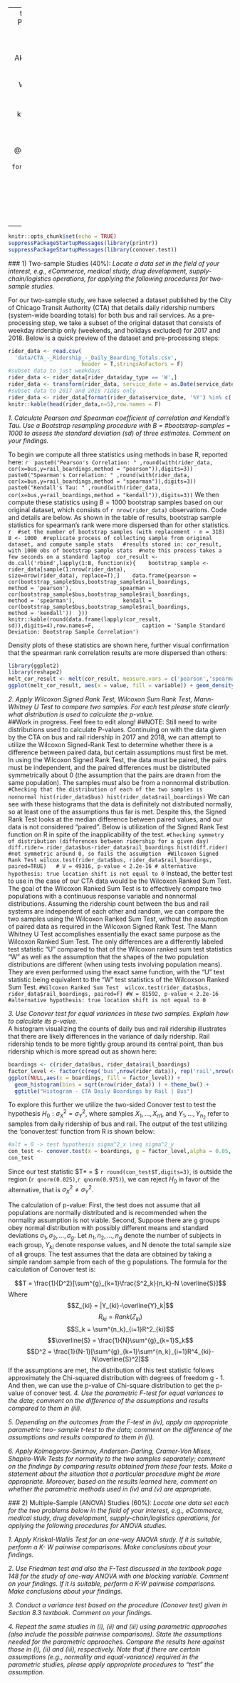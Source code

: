 ---
 title: "Enrichment Project #1: Rank-based Methods"
 author: 
   - Yuan Gao, Kevin Lee, Akshay Govindaraj 
   - Yijun (Emma) Wan, Peter Williams, Ruixuan Zhang
   
   - ygao390, kylee20, ywan40, agovindaraj6, pwilliams60, rzhang438 | @gatech.edu
 date: "`r format(Sys.time(), '%d %B %Y')`"
 output: pdf_document
 fontsize: 11pt
 geometry: margin=1in
 ---
 
 ```r
 knitr::opts_chunk$set(echo = TRUE)
 suppressPackageStartupMessages(library(printr))
 suppressPackageStartupMessages(library(conover.test))
 ```
 
 ### 1) Two-sample Studies (40%):
 *Locate a data set in the field of your interest, e.g., eCommerce, medical study, drug development, supply-chain/logistics operations, for applying the following procedures for two-sample studies.*  
 
 For our two-sample study, we have selected a dataset published by the City of Chicago Transit Authority (CTA) that details daily ridership numbers (system-wide boarding totals) for both bus and rail services. As a pre-processing step, we take a subset of the original dataset that consists of weekday ridership only (weekends, and holidays excluded) for 2017 and 2018. Below is a quick preview of the dataset and pre-processing steps: 
 
 ```r
 rider_data <- read.csv(
   'data/CTA_-_Ridership_-_Daily_Boarding_Totals.csv',
                        header = T,stringsAsFactors = F)
 #subset data to just weekdays
 rider_data <- rider_data[rider_data$day_type == 'W',]
 rider_data <- transform(rider_data, service_date = as.Date(service_date, '%m/%d/%y'))
 #subset data to 2017 and 2018 rides only
 rider_data <- rider_data[format(rider_data$service_date, '%Y') %in% c('2017','2018'),]
 knitr::kable(head(rider_data,n=5),row.names = F)
 ```
 
 *1. Calculate Pearson and Spearman coefficient of correlation and Kendall’s Tau. Use a Bootstrap resampling procedure with B = #bootstrap-samples = 1000 to assess the standard deviation (sd) of three estimates. Comment on your findings.*  
 
 To begin we compute all three statistics using methods in base R, reported here: 
 ```r
 paste0("Pearson's Correlation: " ,round(with(rider_data, cor(x=bus,y=rail_boardings,method = "pearson")),digits=3))
 paste0("Spearman's Correlation: " ,round(with(rider_data, cor(x=bus,y=rail_boardings,method = "spearman")),digits=3))
 paste0("Kendall's Tau: " ,round(with(rider_data, cor(x=bus,y=rail_boardings,method = "kendall")),digits=3))
 ```
 We then compute these statistics using $B=1000$ bootstrap samples based on our original dataset, which consists of `r nrow(rider_data)` observations. Code and details are below. As shown in the table of results, bootstrap sample statistics for spearman's rank were more dispersed than for other statistics.  
 ```r
 #set the number of bootstrap samples (with replacement - n = 318)
 B <- 1000
 #replicate process of collecting sample from original dataset, and compute sample stats 
 #results stored in: cor_result, with 1000 obs of bootstrap sample stats
 #note this process takes a few seconds on a standard laptop
 cor_result <- do.call('rbind',lapply(1:B, function(x){
   bootstrap_sample <- rider_data[sample(1:nrow(rider_data),
                                         size=nrow(rider_data), replace=T),]
   data.frame(pearson = cor(bootstrap_sample$bus,bootstrap_sample$rail_boardings, 
                            method = 'pearson'),
              spearman = cor(bootstrap_sample$bus,bootstrap_sample$rail_boardings, 
                             method = 'spearman'),
              kendall = cor(bootstrap_sample$bus,bootstrap_sample$rail_boardings, 
                            method = 'kendall'))
 }))
 knitr::kable(round(data.frame(lapply(cor_result, sd)),digits=4),row.names=F,
              caption = 'Sample Standard Deviation: Bootstrap Sample Correlation')
 ```
 
 Density plots of these statistics are shown here, further visual confirmation that the spearman rank correlation results are more dispersed than others: 
 
 ```r
 library(ggplot2)
 library(reshape2)
 melt_cor_result <- melt(cor_result, measure.vars = c('pearson','spearman','kendall'))
 ggplot(melt_cor_result, aes(x = value, fill = variable)) + geom_density(alpha = 0.3) + theme_bw() + xlab('Boostrap Sample Correlation') + ggtitle('Density Plots: Bootstrap Sample Correlations')
```
  
*2. Apply Wilcoxon Signed Rank Test, Wilcoxon Sum Rank Test, Mann-Whitney U Test to compare two samples. For each test please state clearly what distribution is used to calculate the p-value.*  
  ##Work in progress. Feel free to edit along!
##NOTE: Still need to write distributions used to calculate P-values.
 Continuing on with the data given by the CTA on bus and rail ridership in 2017 and 2018, we can attempt to utilize the Wilcoxon Signed-Rank Test to determine whether there is a difference between paired data, but certain assumptions must first be met. In using the Wilcoxon Signed Rank Test, the data must be paired, the pairs must be independent, and the paired differences must be distributed symmetrically about 0 (the assumption that the pairs are drawn from the same population). The samples must also be from a nonnormal distribution. 
 ```
#Checking that the distribution of each of the two samples is nonnormal
hist(rider_data$bus)
hist(rider_data$rail_boardings)
```
 We can see with these histograms that the data is definitely not distributed normally, so at least one of the assumptions thus far is met. Despite this, the Signed Rank Test looks at the median difference between paired values, and our data is not considered "paired". Below is utilization of the Signed Rank Test function on R in spite of the inapplicability of the test.
 ```
#Checking symmetry of distribution (differences between ridership for a given day)
diff.rider= rider_data$bus-rider_data$rail_boardings
hist(diff.rider) 
#not symmetric around 0, so fails the assumption 
#Wilcoxon Signed Rank Test
wilcox.test(rider_data$bus, rider_data$rail_boardings, paired=TRUE) 
 # V = 49316, p-value < 2.2e-16
# alternative hypothesis: true location shift is not equal to 0
```
Instead, the better test to use in the case of our CTA data would be the Wilcoxon Ranked Sum Test. The goal of the Wilcoxon Ranked Sum Test is to effectively compare two populations with a continuous response variable and nonnormal distributions. Assuming the ridership count between the bus and rail systems are independent of each other and random, we can compare the two samples using the Wilcoxon Ranked Sum Test, without the assumption of paired data as required in the Wilcoxon Signed Rank Test.
The Mann Whitney U Test accomplishes essentially the exact same purpose as the Wilcoxon Ranked Sum Test. The only differences are a differently labeled test statistic "U" compared to that of the Wilcoxon ranked sum test statistics "W" as well as the assumption that the shapes of the two population distributions are different (when using tests involving population means). They are even performed using the exact same function, with the "U" test statistic being equivalent to the "W" test statistics of the Wilcoxson Ranked Sum Test.
 ```
#Wilcoxon Ranked Sum Test 
wilcox.test(rider_data$bus, rider_data$rail_boardings, paired=F)
#W = 81592, p-value < 2.2e-16
#alternative hypothesis: true location shift is not equal to 0
```
   
  
*3. Use Conover test for equal variances in these two samples. Explain how to calculate its p-value.*  
  A histogram visualizing the counts of daily bus and rail ridership illustrates that there are likely differences in the variance of daily ridership. Rail ridership tends to be more tightly group around its central point, than bus ridership which is more spread out as shown here: 
 
 ```r
 boardings <- c(rider_data$bus, rider_data$rail_boardings)
 factor_level <- factor(c(rep('bus',nrow(rider_data)), rep('rail',nrow(rider_data))))
 ggplot(NULL,aes(x = boardings, fill = factor_level)) + 
   geom_histogram(bins = sqrt(nrow(rider_data)) ) + theme_bw() + 
   ggtitle("Histogram - CTA Daily Boardings by Rail | Bus")
 ```
 
 To explore this further we utilize the two-sided Conover test to test the hypothesis $H_0: \sigma^2_X = \sigma^2_Y$, where samples $X_1,...,X_{n1}$, and $Y_1,...,Y_{n_2}$ refer to samples from daily ridership of bus and rail. The output of the test utilizing the 'conover.test' function from R is shown below:  
 
 ```r
 #alt = 0 -> test hypothesis sigma^2_x \neq sigma^2_y
 con_test <- conover.test(x = boardings, g = factor_level,alpha = 0.05, altp = 0, method = 'bonferroni')
 con_test
 ```
   
 Since our test statistic $T* = $ `r round(con_test$T,digits=3)`, is outside the region (`r qnorm(0.025)`,`r qnorm(0.975)`), we can reject $H_0$ in favor of the alternative, that is $\sigma^2_{X} \neq \sigma^2_{Y}$. 
 
 The calculation of p-value:
 First, the test does not assume that all populations are normally distributed and is recommended when the normality assumption is not viable.
 Second, Suppose there are g groups obey normal distribution with possibly different means and standard deviations $σ_1, σ_2,…, σ_g$. Let $n_1, n_2, …, n_g$ denote the number of subjects in each group, $Y_{ki}$ denote response values, and N denote
the total sample size of all groups. The test assumes that the data are obtained by taking a simple random sample from each of the g populations.
The formula for the calculation of Conover test is:

$$T = \frac{1}{D^2}[\sum^{g}_{k=1}\frac{S^2_k}{n_k}-N \overline{S}]$$
Where
$$Z_{ki} = |Y_{ki}-\overline{Y}_k|$$
$$R_{ki} = Rank(Z_{ki})$$
$$S_k = \sum^{n_k}_{i=1}R^2_{ki}$$
$$\overline{S} = \frac{1}{N}\sum^{g}_{k=1}S_k$$
$$D^2 = \frac{1}{N-1}[\sum^{g}_{k=1}\sum^{n_k}_{i=1}R^4_{ki}-N\overline{S}^2]$$
 If the assumptions are met, the distribution of this test statistic follows approximately the Chi-squared distribution with degrees of freedom g - 1. And then, we can use the p-value of Chi-square distribution to get the p-value of conover test.
 *4. Use the parametric F-test for equal variances to the data; comment on the difference of the assumptions and results compared to them in (iii).*  
 
 *5. Depending on the outcomes from the F-test in (iv), apply an appropriate parametric two- sample t-test to the data; comment on the difference of the assumptions and results compared to them in (ii).*  
 
 *6. Apply Kolmogorov-Smirnov, Anderson-Darling, Cramer-Von Mises, Shapiro-Wilk Tests for normality to the two samples separately; comment on the findings by comparing results obtained from these four tests. Make a statement about the situation that a particular procedure might be more appropriate. Moreover, based on the results learned here, comment on whether the parametric methods used in (iv) and (v) are appropriate.*  
 
 
 ### 2) Multiple-Sample (ANOVA) Studies (60%):
 *Locate one data set each for the two problems below in the field of your interest, e.g., eCommerce, medical study, drug development, supply-chain/logistics operations, for applying the following procedures for ANOVA studies.*  
 
 *1. Apply Kriskal-Wallis Test for an one-way ANOVA study. If it is suitable, perform a K- W pairwise comparisons. Make conclusions about your findings.*  
 
 *2. Use Friedman test and also the F-Test discussed in the textbook page 148 for the study of one-way ANOVA with one blocking variable. Comment on your findings. If it is suitable, perform a K-W pairwise comparisons. Make conclusions about your findings.*  
 
 *3. Conduct a variance test based on the procedure (Conover test) given in Section 8.3 textbook. Comment on your findings.*  
 
 *4. Repeat the same studies in (i), (ii) and (iii) using parametric approaches (also include the possible pairwise comparisons). State the assumptions needed for the parametric approaches. Compare the results here against those in (i), (ii) and (iii), respectively. Note that if there are certain assumptions (e.g., normality and equal-variance) required in the parametric studies, please apply appropriate procedures to “test” the assumption.*  